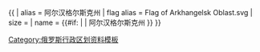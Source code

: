 {{ {{{1<noinclude>|country showdata</noinclude>}}}
| alias = 阿尔汉格尔斯克州
| flag alias = Flag of Arkhangelsk Oblast.svg
| size = {{{size|}}}
| name = {{#if: {{{name|}}} | {{{name|}}} | 阿尔汉格尔斯克州 }}
}}<noinclude>
[[Category:俄罗斯行政区划资料模板]]
</noinclude>